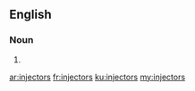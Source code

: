 ==English==

===Noun===
{{head|en|noun plural form}}

# {{plural of|injector|lang=en}}

[[ar:injectors]]
[[fr:injectors]]
[[ku:injectors]]
[[my:injectors]]